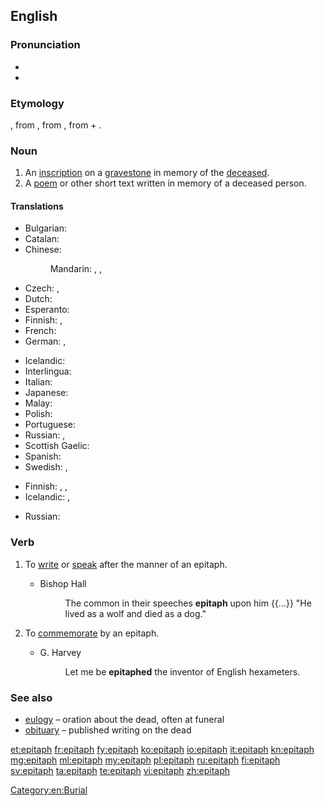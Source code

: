 ==English==

===Pronunciation===
* {{IPA|/ˈɛpɪtæf/}}
* {{audio|en-us-epitaph.ogg|Audio (US)}}

===Etymology===
{{etyl|fro}} {{term|epitafe|lang=fro}}, from {{etyl|la}} {{term|epitaphium||eulogy|lang=la}}, from {{etyl|grc}} {{term|ἐπιτάφιος||relating to a funeral|tr=epitaphios|sc=polytonic|lang=grc}}, from {{term|ἐπί||over|tr=epi|sc=polytonic|lang=grc}} + {{term|τάφος||tomb|tr=taphos|sc=polytonic|lang=grc}}.

===Noun===
{{en-noun}}

# An [[inscription]] on a [[gravestone]] in memory of the [[deceased]].
# A [[poem]] or other short text written in memory of a deceased person.

====Translations====
{{trans-top|inscription on a gravestone}}
* Bulgarian: {{t-|bg|надгробен надпис|m|sc=Cyrl}}
* Catalan: {{t-|ca|epitafi|m}}
* Chinese:
*: Mandarin: {{t|cmn|墓誌銘|sc=Hani}}, {{t|cmn|墓志铭|tr=mùzhìmíng|sc=Hani}}, {{t|cmn|碑文|tr=bēiwén|sc=Hani}}
* Czech: {{t-|cs|epitaf|m}}, {{t-|cs|náhrobní}} {{t+|cs|nápis|m}}
* Dutch: {{t+|nl|grafschrift}}
* Esperanto: {{t-|eo|tomboskribo}}
* Finnish: {{t-|fi|hautakirjoitus}}, {{t-|fi|epitafi}}
* French: {{t+|fr|épitaphe|f}}
* German: {{t+|de|Epitaph|n}},  {{t+|de|Grabinschrift|f}}
{{trans-mid}}
* Icelandic: {{t+|is|grafskrift|f}}
* Interlingua: {{t-|ia|epitaphio}}
* Italian: {{t+|it|epitaffio|m}}
* Japanese: {{t-|ja|エピタフ|tr=epitafu}}
* Malay: {{t-|ms|epitaf}}
* Polish: {{t-|pl|epitafium|n}}
* Portuguese: {{t+|pt|epitáfio|m}}
* Russian: {{t+|ru|эпитафия|f|tr=epitáfija}}, {{t-|ru|надгробная надпись|f|tr=nadgróbnaja nádpisʹ|sc=Cyrl}}
* Scottish Gaelic: {{t-|gd|leac-sgrìobhadh|m}}
* Spanish: {{t+|es|epitafio|m}}
* Swedish: {{t+|sv|epitafium|n}}, {{t-|sv|epitaf|n}}
{{trans-bottom}}

{{trans-top|commemorative poem or other text}}
* Finnish: {{t+|fi|muistokirjoitus}}, {{t-|fi|muistoruno}}, {{t-|fi|epitafi}}
* Icelandic: {{t-|is|eftirmæli|n}}, {{qualifier|an obituary}} {{t+|is|minningargrein|f}}
{{trans-mid}}
* Russian: {{t+|ru|эпитафия|f|tr=epitáfija|sc=Cyrl}}
{{trans-bottom}}

===Verb===
{{en-verb}}

# {{intransitive}} To [[write]] or [[speak]] after the manner of an epitaph.
#* Bishop Hall
#*: The common in their speeches '''epitaph''' upon him {{...}} "He lived as a wolf and died as a dog."
# {{transitive}} To [[commemorate]] by an epitaph.
#* G. Harvey
#*: Let me be '''epitaphed''' the inventor of English hexameters.

===See also===
* [[eulogy]] – oration about the dead, often at funeral
* [[obituary]] – published writing on the dead

[[Category:en:Burial]]

[[et:epitaph]]
[[fr:epitaph]]
[[fy:epitaph]]
[[ko:epitaph]]
[[io:epitaph]]
[[it:epitaph]]
[[kn:epitaph]]
[[mg:epitaph]]
[[ml:epitaph]]
[[my:epitaph]]
[[pl:epitaph]]
[[ru:epitaph]]
[[fi:epitaph]]
[[sv:epitaph]]
[[ta:epitaph]]
[[te:epitaph]]
[[vi:epitaph]]
[[zh:epitaph]]
